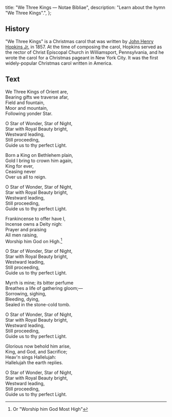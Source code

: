   title: "We Three Kings — Notae Bibliae",
  description: "Learn about the hymn \"We Three Kings\".",
};

<Initial text="We Three Kings" />

## History

"We Three Kings" is a Christmas carol that was written by [John Henry Hopkins Jr.](/liturgy/music/composers/john-henry-hopkins-jr) in 1857. At the time of composing the carol, Hopkins served as the rector of Christ Episcopal Church in Williamsport, Pennsylvania, and he wrote the carol for a Christmas pageant in New York City. It was the first widely-popular Christmas carol written in America.

## Text

We Three Kings of Orient are,<br/>
Bearing gifts we traverse afar,<br/>
Field and fountain,<br/>
Moor and mountain,<br/>
Following yonder Star.

O Star of Wonder, Star of Night,<br/>
Star with Royal Beauty bright,<br/>
Westward leading,<br/>
Still proceeding,<br/>
Guide us to thy perfect Light.

Born a King on Bethlehem plain,<br/>
Gold I bring to crown him again,<br/>
King for ever,<br/>
Ceasing never<br/>
Over us all to reign.

O Star of Wonder, Star of Night,<br/>
Star with Royal Beauty bright,<br/>
Westward leading,<br/>
Still proceeding,<br/>
Guide us to thy perfect Light.

Frankincense to offer have I,<br/>
Incense owns a Deity nigh:<br/>
Prayer and praising<br/>
All men raising,<br/>
Worship him God on High.[^1]

O Star of Wonder, Star of Night,<br/>
Star with Royal Beauty bright,<br/>
Westward leading,<br/>
Still proceeding,<br/>
Guide us to thy perfect Light.

Myrrh is mine; its bitter perfume<br/>
Breathes a life of gathering gloom;—<br/>
Sorrowing, sighing,<br/>
Bleeding, dying,<br/>
Sealed in the stone-cold tomb.

O Star of Wonder, Star of Night,<br/>
Star with Royal Beauty bright,<br/>
Westward leading,<br/>
Still proceeding,<br/>
Guide us to thy perfect Light.

Glorious now behold him arise,<br/>
King, and God, and Sacrifice;<br/>
Heav'n sings Hallelujah:<br/>
Hallelujah the earth replies.

O Star of Wonder, Star of Night,<br/>
Star with Royal Beauty bright,<br/>
Westward leading,<br/>
Still proceeding,<br/>
Guide us to thy perfect Light.

[^1]: Or "Worship him God Most High"
